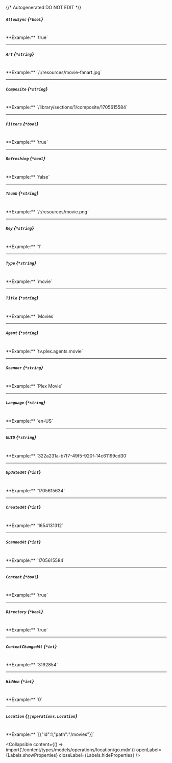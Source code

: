{/* Autogenerated DO NOT EDIT  */}

##### `AllowSync` *{`*bool`}*
<br/>
**Example:** `true`

---
##### `Art` *{`*string`}*
<br/>
**Example:** `/:/resources/movie-fanart.jpg`

---
##### `Composite` *{`*string`}*
<br/>
**Example:** `/library/sections/1/composite/1705615584`

---
##### `Filters` *{`*bool`}*
<br/>
**Example:** `true`

---
##### `Refreshing` *{`*bool`}*
<br/>
**Example:** `false`

---
##### `Thumb` *{`*string`}*
<br/>
**Example:** `/:/resources/movie.png`

---
##### `Key` *{`*string`}*
<br/>
**Example:** `1`

---
##### `Type` *{`*string`}*
<br/>
**Example:** `movie`

---
##### `Title` *{`*string`}*
<br/>
**Example:** `Movies`

---
##### `Agent` *{`*string`}*
<br/>
**Example:** `tv.plex.agents.movie`

---
##### `Scanner` *{`*string`}*
<br/>
**Example:** `Plex Movie`

---
##### `Language` *{`*string`}*
<br/>
**Example:** `en-US`

---
##### `UUID` *{`*string`}*
<br/>
**Example:** `322a231a-b7f7-49f5-920f-14c61199cd30`

---
##### `UpdatedAt` *{`*int`}*
<br/>
**Example:** `1705615634`

---
##### `CreatedAt` *{`*int`}*
<br/>
**Example:** `1654131312`

---
##### `ScannedAt` *{`*int`}*
<br/>
**Example:** `1705615584`

---
##### `Content` *{`*bool`}*
<br/>
**Example:** `true`

---
##### `Directory` *{`*bool`}*
<br/>
**Example:** `true`

---
##### `ContentChangedAt` *{`*int`}*
<br/>
**Example:** `3192854`

---
##### `Hidden` *{`*int`}*
<br/>
**Example:** `0`

---
##### `Location` *{`[]operations.Location`}*
<br/>
**Example:** `[{"id":1,"path":"/movies"}]`

<Collapsible content={() => import('/content/types/models/operations/location/go.mdx')} openLabel={Labels.showProperties} closeLabel={Labels.hideProperties} />



